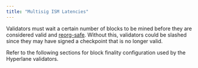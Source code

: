 ```yaml
---
title: "Multisig ISM Latencies"
---
```



Validators must wait a certain number of blocks to be mined before they are considered valid and [reorg-safe](https://www.alchemy.com/overviews/what-is-a-reorg). Without this, validators could be slashed since they may have signed a checkpoint that is no longer valid.

Refer to the following sections for block finality configuration used by the Hyperlane validators.

<InteractiveReorgTable />
